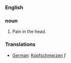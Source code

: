 ===English===
===noun===
# Pain in the head.

===Translations===
*[[German]]: [[Kopfschmerzen]] ''f''